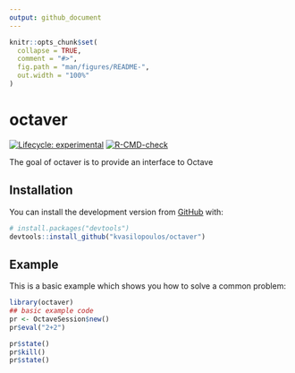 ```yaml
---
output: github_document
---
```


<!-- README.md is generated from README.Rmd. Please edit that file -->

```r
knitr::opts_chunk$set(
  collapse = TRUE,
  comment = "#>",
  fig.path = "man/figures/README-",
  out.width = "100%"
)
```

# octaver

<!-- badges: start -->
[![Lifecycle: experimental](https://img.shields.io/badge/lifecycle-experimental-orange.svg)](https://www.tidyverse.org/lifecycle/#experimental)
[![R-CMD-check](https://github.com/kvasilopoulos/octaver/workflows/R-CMD-check/badge.svg)](https://github.com/kvasilopoulos/octaver/actions)
<!-- badges: end -->

The goal of octaver is to provide an interface to Octave 

## Installation

You can install the development version from [GitHub](https://github.com/) with:

``` r
# install.packages("devtools")
devtools::install_github("kvasilopoulos/octaver")
```
## Example

This is a basic example which shows you how to solve a common problem:

```r
library(octaver)
## basic example code
pr <- OctaveSession$new()
pr$eval("2+2")

pr$state()
pr$kill()
pr$state()
```

